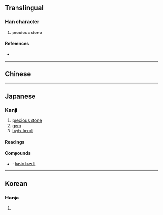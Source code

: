 {{character info/new}}
==Translingual==

===Han character===
{{Han char|rn=96|rad=玉|as=10|sn=14|four=|canj=MGHHW|ids=⿰𤣩留}}

# precious stone

====References====
* {{Han ref|kx=0738.190|dkj=21143|dj=1149.040|hdz=21132.040|uh=7460|ud=29792}}

----

==Chinese==
{{zh-see|琉|v}}

----

==Japanese==

===Kanji===
{{ja-kanji|grade=|rs=玉10}}

# [[precious stone]]
# [[gem]]
# [[lapis lazuli]]

====Readings====
{{ja-readings
|goon=る
|kanon=りゅう<りう
|kun=
|nanori=
}}

====Compounds====
* {{ja-r|瑠璃|るり}}: [[lapis lazuli]]

----

==Korean==

===Hanja===
{{ko-hanja|hangeul=[[류]]>[[유]]|eumhun=|rv=ryu>yu|mr=ryu>yu|y=lyu>yu}}

# {{defn|lang=ko|sort=玉10}}